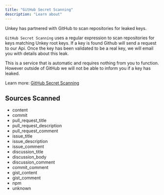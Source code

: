 ```yaml
---
title: "GitHub Secret Scanning"
description: "Learn about"
---
```


Unkey has partnered with GitHub to scan repositories for leaked keys. 

`GitHub Secret Scanning` uses a regular expression to scan repositories for keys matching Unkey root keys. 
If a key is found Github will send a request to our Api. Once the key has been validated to be a real key, we will email you with details about this leak. 

This is a service that is automatic and requires nothing from you to function. However outside of GitHub we will not be able to inform you if a key has leaked. 

Learn more: [GitHub Secret Scanning](https://docs.github.com/en/code-security/secret-scanning) 

## Sources Scanned

- content
- commit
- pull_request_title
- pull_request_description
- pull_request_comment
- issue_title
- issue_description
- issue_comment
- discussion_title
- discussion_body
- discussion_comment
- commit_comment
- gist_content
- gist_comment
- npm
- unknown



